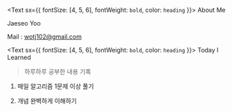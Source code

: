 <Text sx={{ fontSize: [4, 5, 6], fontWeight: `bold`, color: `heading` }}>
  About Me
</Text>

Jaeseo Yoo

Mail : wotj102@gmail.com

<Text sx={{ fontSize: [4, 5, 6], fontWeight: `bold`, color: `heading` }}>
  Today I Learned
</Text>

> 하루하루 공부한 내용 기록 

  1. 매일 알고리즘 1문제 이상 풀기

  2. 개념 완벽하게 이해하기
